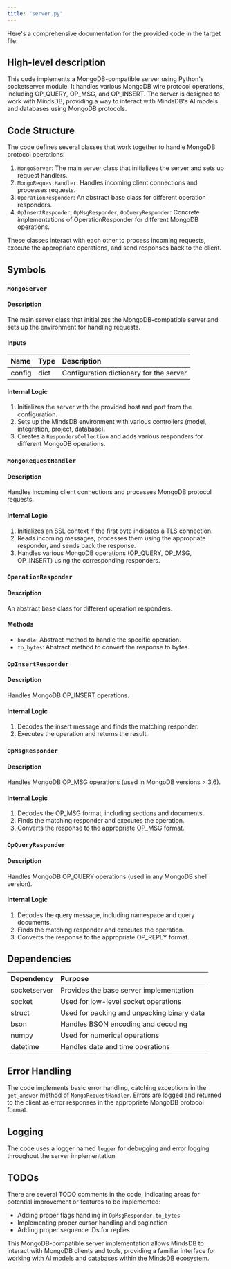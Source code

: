```yaml
---
title: "server.py"
---
```


Here's a comprehensive documentation for the provided code in the target file:

## High-level description
This code implements a MongoDB-compatible server using Python's socketserver module. It handles various MongoDB wire protocol operations, including OP_QUERY, OP_MSG, and OP_INSERT. The server is designed to work with MindsDB, providing a way to interact with MindsDB's AI models and databases using MongoDB protocols.

## Code Structure
The code defines several classes that work together to handle MongoDB protocol operations:

1. `MongoServer`: The main server class that initializes the server and sets up request handlers.
2. `MongoRequestHandler`: Handles incoming client connections and processes requests.
3. `OperationResponder`: An abstract base class for different operation responders.
4. `OpInsertResponder`, `OpMsgResponder`, `OpQueryResponder`: Concrete implementations of OperationResponder for different MongoDB operations.

These classes interact with each other to process incoming requests, execute the appropriate operations, and send responses back to the client.

## Symbols

### `MongoServer`
#### Description
The main server class that initializes the MongoDB-compatible server and sets up the environment for handling requests.

#### Inputs
| Name | Type | Description |
|:-----|:-----|:------------|
| config | dict | Configuration dictionary for the server |

#### Internal Logic
1. Initializes the server with the provided host and port from the configuration.
2. Sets up the MindsDB environment with various controllers (model, integration, project, database).
3. Creates a `RespondersCollection` and adds various responders for different MongoDB operations.

### `MongoRequestHandler`
#### Description
Handles incoming client connections and processes MongoDB protocol requests.

#### Internal Logic
1. Initializes an SSL context if the first byte indicates a TLS connection.
2. Reads incoming messages, processes them using the appropriate responder, and sends back the response.
3. Handles various MongoDB operations (OP_QUERY, OP_MSG, OP_INSERT) using the corresponding responders.

### `OperationResponder`
#### Description
An abstract base class for different operation responders.

#### Methods
- `handle`: Abstract method to handle the specific operation.
- `to_bytes`: Abstract method to convert the response to bytes.

### `OpInsertResponder`
#### Description
Handles MongoDB OP_INSERT operations.

#### Internal Logic
1. Decodes the insert message and finds the matching responder.
2. Executes the operation and returns the result.

### `OpMsgResponder`
#### Description
Handles MongoDB OP_MSG operations (used in MongoDB versions &gt; 3.6).

#### Internal Logic
1. Decodes the OP_MSG format, including sections and documents.
2. Finds the matching responder and executes the operation.
3. Converts the response to the appropriate OP_MSG format.

### `OpQueryResponder`
#### Description
Handles MongoDB OP_QUERY operations (used in any MongoDB shell version).

#### Internal Logic
1. Decodes the query message, including namespace and query documents.
2. Finds the matching responder and executes the operation.
3. Converts the response to the appropriate OP_REPLY format.

## Dependencies
| Dependency | Purpose |
|:-----------|:--------|
| socketserver | Provides the base server implementation |
| socket | Used for low-level socket operations |
| struct | Used for packing and unpacking binary data |
| bson | Handles BSON encoding and decoding |
| numpy | Used for numerical operations |
| datetime | Handles date and time operations |

## Error Handling
The code implements basic error handling, catching exceptions in the `get_answer` method of `MongoRequestHandler`. Errors are logged and returned to the client as error responses in the appropriate MongoDB protocol format.

## Logging
The code uses a logger named `logger` for debugging and error logging throughout the server implementation.

## TODOs
There are several TODO comments in the code, indicating areas for potential improvement or features to be implemented:
- Adding proper flags handling in `OpMsgResponder.to_bytes`
- Implementing proper cursor handling and pagination
- Adding proper sequence IDs for replies

This MongoDB-compatible server implementation allows MindsDB to interact with MongoDB clients and tools, providing a familiar interface for working with AI models and databases within the MindsDB ecosystem.